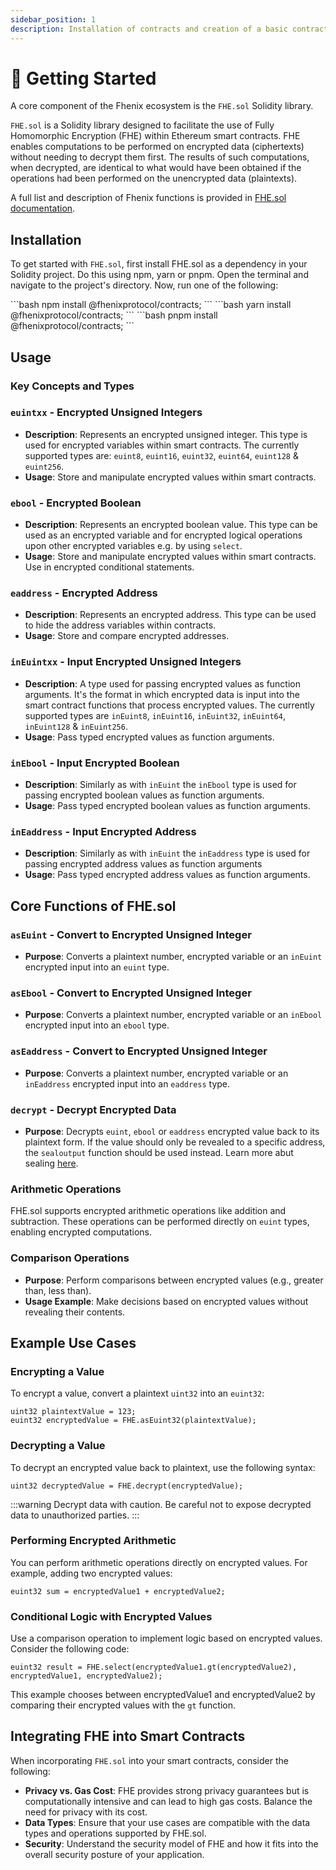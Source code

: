 ```yaml
---
sidebar_position: 1
description: Installation of contracts and creation of a basic contract
---
```



# 🐤 Getting Started

A core component of the Fhenix ecosystem is the `FHE.sol` Solidity library.

`FHE.sol` is a Solidity library designed to facilitate the use of Fully Homomorphic Encryption (FHE) within Ethereum smart contracts. FHE enables computations to be performed on encrypted data (ciphertexts) without needing to decrypt them first. The results of such computations, when decrypted, are identical to what would have been obtained if the operations had been performed on the unencrypted data (plaintexts).

A full list and description of Fhenix functions is provided in [FHE.sol documentation](../Solidity%20API/FHE.md).

## Installation

To get started with `FHE.sol`, first install FHE.sol as a dependency in your Solidity project. Do this using npm, yarn or pnpm. Open the terminal and navigate to the project's directory. Now, run one of the following:

<Tabs>
<TabItem value="npm" label="npm">
```bash
npm install @fhenixprotocol/contracts;
```
</TabItem>
<TabItem value="yarn" label="yarn">
```bash
yarn install @fhenixprotocol/contracts;
```
</TabItem>
<TabItem value="pnpm" label="pnpm">
```bash
pnpm install @fhenixprotocol/contracts;
```
</TabItem>
</Tabs>

## Usage

### Key Concepts and Types

### `euintxx` - Encrypted Unsigned Integers
- **Description**: Represents an encrypted unsigned integer. This type is used for encrypted variables within smart contracts.
The currently supported types are: `euint8`, `euint16`, `euint32`, `euint64`, `euint128` & `euint256`.
- **Usage**: Store and manipulate encrypted values within smart contracts.
### `ebool` - Encrypted Boolean
- **Description**: Represents an encrypted boolean value. This type can be used as an encrypted variable and for encrypted logical
operations upon other encrypted variables e.g. by using `select`.
- **Usage**: Store and manipulate encrypted values within smart contracts. Use in encrypted conditional statements.
### `eaddress` - Encrypted Address
- **Description**: Represents an encrypted address. This type can be used to hide the address variables within contracts.
- **Usage**: Store and compare encrypted addresses.

### `inEuintxx` - Input Encrypted Unsigned Integers
- **Description**: A type used for passing encrypted values as function arguments. It's the format in which encrypted data is input into the smart contract functions that process encrypted values.
The currently supported types are `inEuint8`, `inEuint16`, `inEuint32`, `inEuint64`, `inEuint128` & `inEuint256`.
- **Usage**: Pass typed encrypted values as function arguments.

### `inEbool` - Input Encrypted Boolean
- **Description**: Similarly as with `inEuint` the `inEbool` type is used for passing encrypted boolean values as function arguments.
- **Usage**: Pass typed encrypted boolean values as function arguments.

### `inEaddress` - Input Encrypted Address
- **Description**: Similarly as with `inEuint` the `inEaddress` type is used for passing encrypted address values as function arguments
- **Usage**: Pass typed encrypted address values as function arguments.

## Core Functions of FHE.sol

### `asEuint` - Convert to Encrypted Unsigned Integer
- **Purpose**: Converts a plaintext number, encrypted variable or an `inEuint` encrypted input into an `euint` type.
### `asEbool` - Convert to Encrypted Unsigned Integer
- **Purpose**: Converts a plaintext number, encrypted variable or an `inEbool` encrypted input into an `ebool` type.
### `asEaddress` - Convert to Encrypted Unsigned Integer
- **Purpose**: Converts a plaintext number, encrypted variable or an `inEaddress` encrypted input into an `eaddress` type.

### `decrypt` - Decrypt Encrypted Data
- **Purpose**: Decrypts `euint`, `ebool` or `eaddress` encrypted value back to its plaintext form. If the value should only be revealed to a specific address, the `sealoutput` function should be used instead. Learn more abut sealing [here](./Returning-Data.md).

### Arithmetic Operations
FHE.sol supports encrypted arithmetic operations like addition and subtraction. These operations can be performed directly on `euint` types, enabling encrypted computations.

### Comparison Operations
- **Purpose**: Perform comparisons between encrypted values (e.g., greater than, less than).
- **Usage Example**: Make decisions based on encrypted values without revealing their contents.

## Example Use Cases

### Encrypting a Value
To encrypt a value, convert a plaintext `uint32` into an `euint32`:

```solidity
uint32 plaintextValue = 123;
euint32 encryptedValue = FHE.asEuint32(plaintextValue);
```

### Decrypting a Value
To decrypt an encrypted value back to plaintext, use the following syntax:

```solidity
uint32 decryptedValue = FHE.decrypt(encryptedValue);
```

:::warning
Decrypt data with caution. Be careful not to expose decrypted data to unauthorized parties.
:::

### Performing Encrypted Arithmetic
You can perform arithmetic operations directly on encrypted values. For example, adding two encrypted values:

```solidity
euint32 sum = encryptedValue1 + encryptedValue2;
```

### Conditional Logic with Encrypted Values

Use a comparison operation to implement logic based on encrypted values. Consider the following code:

```solidity
euint32 result = FHE.select(encryptedValue1.gt(encryptedValue2), encryptedValue1, encryptedValue2);
```

This example chooses between encryptedValue1 and encryptedValue2 by comparing their encrypted values with the `gt` function.

## Integrating FHE into Smart Contracts

When incorporating `FHE.sol` into your smart contracts, consider the following:

- **Privacy vs. Gas Cost**: FHE provides strong privacy guarantees but is computationally intensive and can lead to high gas costs. Balance the need for privacy with its cost.
- **Data Types**: Ensure that your use cases are compatible with the data types and operations supported by FHE.sol.
- **Security**: Understand the security model of FHE and how it fits into the overall security posture of your application.
